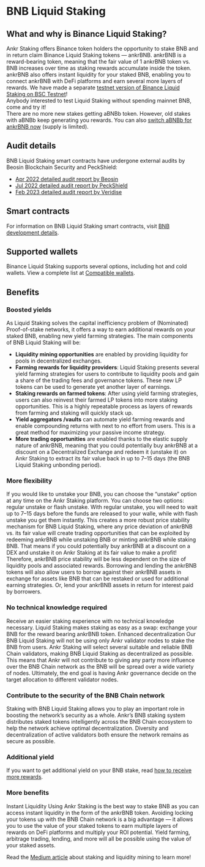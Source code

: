 
# BNB Liquid Staking

## What and why is Binance Liquid Staking?
Ankr Staking offers Binance token holders the opportunity to stake BNB and in return claim Binance Liquid Staking tokens — ankrBNB. 
ankrBNB is a reward-bearing token, meaning that the fair value of 1 ankrBNB token vs. BNB increases over time as staking rewards accumulate inside the token.<br/>
ankrBNB also offers instant liquidity for your staked BNB, enabling you to connect ankrBNB with DeFi platforms and earn several more layers of rewards.
<Callout type="tip">
We have made a separate [testnet version of Binance Liquid Staking on BSC Testnet](https://testnet.ankr.com/staking/stake/bnb/)! <br/>
    Anybody interested to test Liquid Staking without spending mainnet BNB, come and try it!<br/>
</Callout>
<Callout type="warning">
There are no more new stakes getting aBNBb token. However, old stakes with aBNBb keep generating you rewards. You can also [switch aBNBb for ankrBNB now](https://www.ankr.com/staking/switch/) (supply is limited).
</Callout>

## Audit details
BNB Liquid Staking smart contracts have undergone external audits by Beosin Blockchain Security and PeckShield:
* [Apr 2022 detailed audit report by Beosin](http://assets.ankr.com/earn/smart_contract_security_audit_bnb.pdf)
* [Jul 2022 detailed audit report by PeckShield](https://assets.ankr.com/staking/smart_contract_security_audit_bnb_peckshield.pdf)
* [Feb 2023 detailed audit report by Veridise](https://assets.ankr.com/staking/smart_contract_security_audit_ankrbnb_veridise_feb_2023.pdf)

## Smart contracts
For information on BNB Liquid Staking smart contracts, visit [BNB development details](/staking-for-developers/dev-details/bnb-liquid-staking-mechanics/#smart-contracts).

## Supported wallets
Binance Liquid Staking supports several options, including hot and cold wallets. 
View a complete list at [Compatible wallets](/staking-extra/compatible-wallets/).

## Benefits

### Boosted yields
As Liquid Staking solves the capital inefficiency problem of (Nominated) Proof-of-stake networks, it offers a way to earn additional rewards on your staked BNB, enabling new yield farming strategies. The main components of BNB Liquid Staking will be:

* **Liquidity mining opportunities** are enabled by providing liquidity for pools in decentralized exchanges.
* **Farming rewards for liquidity providers**: Liquid Staking presents several yield farming strategies for users to contribute to liquidity pools and gain a share of the trading fees and governance tokens. These new LP tokens can be used to generate yet another layer of earnings.
* **Staking rewards on farmed tokens**: After using yield farming strategies, users can also reinvest their farmed LP tokens into more staking opportunities. This is a highly repeatable process as layers of rewards from farming and staking will quickly stack up.
* **Yield aggregators /vaults** can automate yield farming rewards and enable compounding returns with next to no effort from users. This is a great method for maximizing your passive income strategy.
* **More trading opportunities** are enabled thanks to the elastic supply nature of ankrBNB, meaning that you could potentially buy ankrBNB at a discount on a Decentralized Exchange and redeem it (unstake it) on Ankr Staking to extract its fair value back in up to 7–15 days (the BNB Liquid Staking unbonding period).

### More flexibility
If you would like to unstake your BNB, you can choose the “unstake” option at any time on the Ankr Staking platform. You can choose two options: regular unstake or flash unstake. With regular unstake, you will need to wait up to 7–15 days before the funds are released to your walle, while with flash unstake you get them instantly.
This creates a more robust price stability mechanism for BNB Liquid Staking, where any price deviation of ankrBNB vs. its fair value will create trading opportunities that can be exploited by redeeming ankrBNB while unstaking BNB or minting ankrBNB while staking BNB. That means if you could potentially buy ankrBNB at a discount on a DEX and unstake it on Ankr Staking at its fair value to make a profit! Therefore,  ankrBNB price stability will be less dependent on the size of liquidity pools and associated rewards. Borrowing and lending the ankrBNB tokens will also allow users to borrow against their ankrBNB assets in exchange for assets like BNB that can be restaked or used for additional earning strategies. Or, lend your  ankrBNB assets in return for interest paid by borrowers.

### No technical knowledge required
Receive an easier staking experience with no technical knowledge necessary. Liquid Staking makes staking as easy as a swap: exchange your BNB for the reward bearing ankrBNB token. Enhanced decentralization Our BNB Liquid Staking will not be using only Ankr validator nodes to stake the BNB from users. Ankr Staking will select several suitable and reliable BNB Chain validators, making BNB Liquid Staking as decentralized as possible. This means that Ankr will not contribute to giving any party more influence over the BNB Chain network as the BNB will be spread over a wide variety of nodes. Ultimately, the end goal is having Ankr governance decide on the target allocation to different validator nodes.

### Contribute to the security of the BNB Chain network
Staking with BNB Liquid Staking allows you to play an important role in boosting the network’s security as a whole. Ankr’s BNB staking system distributes staked tokens intelligently across the BNB Chain ecosystem to help the network achieve optimal decentralization. Diversity and decentralization of active validators both ensure the network remains as secure as possible.

### Additional yield
If you want to get additional yield on your BNB stake, read [how to receive more rewards](https://medium.com/ankr-network/ankr-x-ellipsis-staking-liquidity-mining-ankr-rewards-f49a76fd50cc).

### More benefits
Instant Liquidity Using Ankr Staking is the best way to stake BNB as you can access instant liquidity in the form of the ankrBNB token. 
Avoiding locking your tokens up with the BNB Chain network is a big advantage — it allows you to use the value of your staked tokens to earn multiple layers of rewards on DeFi platforms and multiply your ROI potential. 
Yield farming, arbitrage trading, lending, and more will all be possible using the value of your staked assets.

Read the [Medium article](https://medium.com/Ankr-network/Ankr-x-ellipsis-staking-liquidity-mining-Ankr-rewards-f49a76fd50cc) about staking and liquidity mining to learn more!